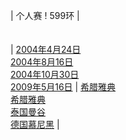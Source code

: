 | 个人赛
! 599环
| {{flagathlete|[[千民浩]]|KOR}}<br/>{{flagathlete|[[朱启南]]|CHN}}<br/>{{flagathlete|[[朱启南]]|CHN}}<br/>{{flagathlete|[[谢尔盖·里赫特尔]]|ISR}}
| [[2004年]][[4月24日]]<br/>[[2004年]][[8月16日]]<br/>[[2004年]][[10月30日]]<br/>[[2009年]][[5月16日]]
| [[希腊]][[雅典]]<br/>[[希腊]][[雅典]]<br/>[[泰国]][[曼谷]]<br/>[[德国]][[慕尼黑]]
| {{ed|青年男子10米气步枪个人赛世界纪录}}
<noinclude>[[Category:青年男子射击世界纪录导航模板|{{PAGENAME}}]]</noinclude>